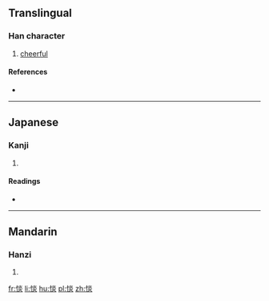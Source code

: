 ==Translingual==

===Han character===
{{Han char|rn=61|rad=心|as=08|sn=11|four=9908<sub>9</sub>|canj=心火火 (PFF)|ids=⿰[[忄]][[炎]]}}

# [[cheerful]]

====References====
* {{Han ref|kx=0390.450|dkj=10800|dj=0725.100|hdz=42318.150|uh=60D4|ud=24788|bh=D558|bd=54616}}

----

==Japanese==

===Kanji===
{{ja-kanji|grade=|rs=心08}}

# {{defn|lang=ja|sort=心08}}

====Readings====
* {{ja-readings|on=[[たん]] (tan), [[てん]] (ten), [[ねん]] (nen), [[えん]] (en)|kun=[[うれえる]] (ureeru)}}

----

==Mandarin==

===Hanzi===
{{cmn-hanzi|pin=[[tán]] ([[tan2]])|wg=t'an<sup>2</sup>}}

# {{defn|lang=cmn|sort=心08}}

[[fr:惔]]
[[li:惔]]
[[hu:惔]]
[[pl:惔]]
[[zh:惔]]